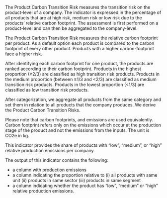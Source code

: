 The Product Carbon Transition Risk measures the transition risk on the
product-level of a company. The indicator is expressed in the percentage of all
products that are at high risk, medium risk or low risk due to the products'
relative carbon footprint. The assessment is first performed on a product-level
and can then be aggregated to the company-level.

The Product Carbon Transition Risk measures the relative carbon footprint per
product. As a default option each product is compared to the carbon footprint of
every other product. Products with a higher carbon-footprint face a higher risk.

After identifying each carbon footprint for one product, the products are ranked
according to their carbon footprint. Products in the highest proportion (≥2/3)
are classified as high transition risk products. Products in the medium
proportion (between ≥1/3 and <2/3) are classified as medium transition risk
products. Products in the lowest proportion (<1/3) are classified as low
transition risk products.

After categorization, we aggregate all products from the same category and set
them in relation to all products that the company produces. We derive the
Product Carbon Transition Risks.

Please note that carbon footprints, and emissions are used equivalently. Carbon
footprint refers only on the emissions which occur at the production stage of
the product and not the emissions from the inputs. The unit is CO2e in kg.

This indicator provides the share of products with "low", "medium", or "high"
relative production emissions per company.

The output of this indicator contains the following:

- a column with production emissions
- a column indicating the proportion relative to (i) all products with same unit (ii) products in same sector (iii) products in same segment
- a column indicating whether the product has "low", "medium" or "high" relative production emissions.
